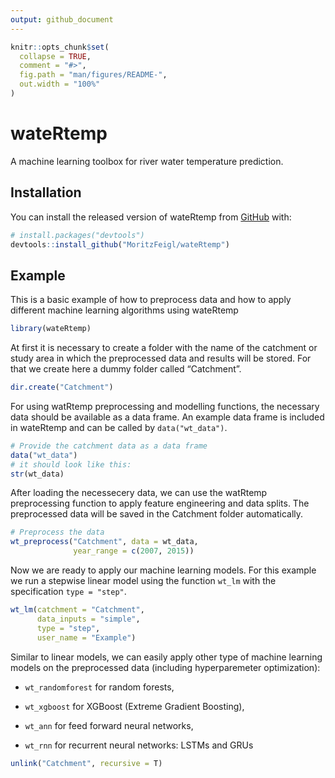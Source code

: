 ```yaml
---
output: github_document
---
```


<!-- README.md is generated from README.Rmd. Please edit that file -->

```r
knitr::opts_chunk$set(
  collapse = TRUE,
  comment = "#>",
  fig.path = "man/figures/README-",
  out.width = "100%"
)
```

# wateRtemp

<!-- badges: start -->
<!-- badges: end -->

A machine learning toolbox for river water temperature prediction.

## Installation

You can install the released version of wateRtemp from [GitHub](https://github.com/) with:

``` r
# install.packages("devtools")
devtools::install_github("MoritzFeigl/wateRtemp")
```
## Example

This is a basic example of how to preprocess data and how to apply different machine learning algorithms using wateRtemp 
```r
library(wateRtemp)
```

At first it is necessary to create a folder with the name of the catchment or study area in which the preprocessed data and results will be stored. For that we create here a dummy folder called "Catchment".
```r
dir.create("Catchment")
```

For using watRtemp preprocessing and modelling functions, the necessary data should be available as a data frame. An example data frame is included in wateRtemp and can be called by `data("wt_data")`.
```r
# Provide the catchment data as a data frame
data("wt_data")
# it should look like this:
str(wt_data)
```

After loading the necessecery data, we can use the watRtemp preprocessing function to apply feature engineering and data splits. The preprocessed data will be saved in the Catchment folder automatically. 
```r
# Preprocess the data
wt_preprocess("Catchment", data = wt_data,
              year_range = c(2007, 2015))
```

Now we are ready to apply our machine learning models. For this example we run a stepwise linear model using the function `wt_lm` with the specification `type = "step"`. 
```r
wt_lm(catchment = "Catchment",
      data_inputs = "simple", 
      type = "step", 
      user_name = "Example")
```
Similar to linear models, we can easily apply other type of machine learning models on the preprocessed data (including hyperparemeter optimization):

* `wt_randomforest` for random forests,

* `wt_xgboost` for XGBoost (Extreme Gradient Boosting),

* `wt_ann` for feed forward neural networks,

* `wt_rnn` for recurrent neural networks: LSTMs and GRUs

```r
unlink("Catchment", recursive = T)
```
